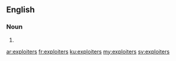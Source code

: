 ==English==

===Noun===
{{head|en|plural}}

# {{plural of|exploiter|lang=en}}

[[ar:exploiters]]
[[fr:exploiters]]
[[ku:exploiters]]
[[my:exploiters]]
[[sv:exploiters]]